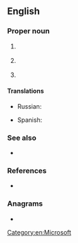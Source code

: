 {{also|STs|Sts|sts|sts.|stš}}

==English==

===Proper noun===
{{en-proper noun}}

# {{lb|en|computing}} {{initialism of|en|{{l|en|SharePoint}} {{l|en|team|Team}} {{l|en|service|Services}}|nodot=1}} {{gloss|the first name given to {{w|Microsoft SharePoint Foundation}}.}}
# {{lb|en|computing}} {{initialism of|en|{{l|en|spring|Spring}} {{l|en|tool|Tool}} {{l|en|suite|Suite}}|nodot=1}} {{gloss|the first name given to {{w|Microsoft SharePoint Foundation}}.}}
# {{lb|en|space}} {{initialism of|en|{{l|en|space|Space}} {{l|en|transportation|Transportation}} {{l|en|system|System}}|nodot=1}} {{gloss|a [[space shuttle]] program run by [[NASA]].}}

====Translations====
{{trans-top|SharePoint Team Services}}
{{trans-mid}}
{{trans-bottom}}

{{trans-top|Space Transportation System}}
* Russian: {{t|ru|МТКК}}
{{trans-mid}}
* Spanish: {{t|es|transbordador espacial|m}}
{{trans-bottom}}

===See also===
* {{l|en|Space Shuttle}}

===References===
* {{pedia}}

===Anagrams===
* {{anagrams|en|a=sst|SST|TSS}}

[[Category:en:Microsoft]]
